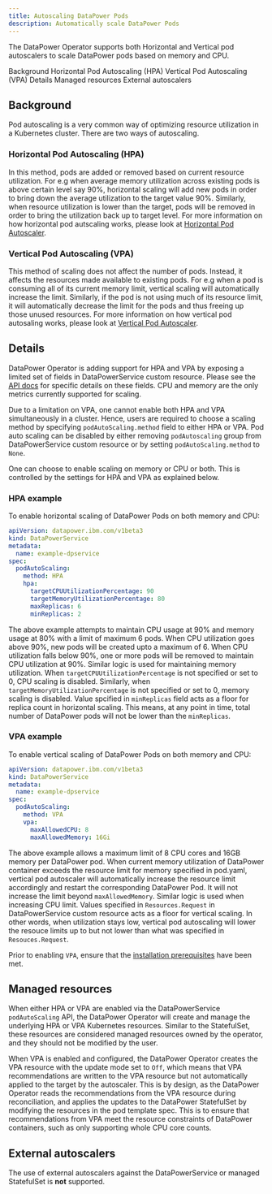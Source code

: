 ```yaml
---
title: Autoscaling DataPower Pods
description: Automatically scale DataPower Pods
---
```


<PageDescription>

The DataPower Operator supports both Horizontal and Vertical pod autoscalers to scale DataPower pods based on memory and CPU.

</PageDescription>

<AnchorLinks>
  <AnchorLink>Background</AnchorLink>
  <AnchorLink>Horizontal Pod Autoscaling (HPA)</AnchorLink>
  <AnchorLink>Vertical Pod Autoscaling (VPA)</AnchorLink>
  <AnchorLink>Details</AnchorLink>
  <AnchorLink>Managed resources</AnchorLink>
  <AnchorLink>External autoscalers</AnchorLink>
</AnchorLinks>

## Background

Pod autoscaling is a very common way of optimizing resource utilization in a Kubernetes cluster. There are two ways of autoscaling.

### Horizontal Pod Autoscaling (HPA)

In this method, pods are added or removed based on current resource utilization. For e.g when average memory utilization across existing pods is above certain level say 90%, horizontal scaling will add new pods in order to bring down the average utilization to the target value 90%. Similarly, when resource utilization is lower than the target, pods will be removed in order to bring the utilization back up to target level. For more information on how horizontal pod autscaling works, please look at [Horizontal Pod Autoscaler](https://kubernetes.io/docs/tasks/run-application/horizontal-pod-autoscale/).

### Vertical Pod Autoscaling (VPA)

This method of scaling does not affect the number of pods. Instead, it affects the resources made available to existing pods. For e.g when a pod is consuming all of its current memory limit, vertical scaling will automatically increase the limit. Similarly, if the pod is not using much of its resource limit, it will automatically decrease the limit for the pods and thus freeing up those unused resources. For more information on how vertical pod autosaling works, please look at [Vertical Pod Autoscaler](https://github.com/kubernetes/autoscaler/tree/master/vertical-pod-autoscaler).

## Details

DataPower Operator is adding support for HPA and VPA by exposing a limited set of fields in DataPowerService custom resource. Please see the [API docs](/apis/datapowerservice/v1beta3#podautoscaling) for specific details on these fields. CPU and memory are the only metrics currently supported for scaling.

Due to a limitation on VPA, one cannot enable both HPA and VPA simultaneously in a cluster. Hence, users are required to choose a scaling method by specifying `podAutoScaling.method` field to either HPA or VPA. Pod auto scaling can be disabled by either removing `podAutoscaling` group from DataPowerService custom resource or by setting `podAutoScaling.method` to `None`.

One can choose to enable scaling on memory or CPU or both. This is controlled by the settings for HPA and VPA as explained below.

### HPA example

To enable horizontal scaling of DataPower Pods on both memory and CPU:

```yaml
apiVersion: datapower.ibm.com/v1beta3
kind: DataPowerService
metadata:
  name: example-dpservice
spec:
  podAutoScaling:
    method: HPA
    hpa:
      targetCPUUtilizationPercentage: 90
      targetMemoryUtilizationPercentage: 80
      maxReplicas: 6
      minReplicas: 2
```

The above example attempts to maintain CPU usage at 90% and memory usage at 80% with a limit of maximum 6 pods. When CPU utilization goes above 90%, new pods will be created upto a maximum of 6. When CPU utilization falls below 90%, one or more pods will be removed to maintain CPU utilization at 90%. Similar logic is used for maintaining memory utilization.
When `targetCPUUtilizationPercentage` is not specified or set to 0, CPU scaling is disabled. Similarly, when `targetMemoryUtilizationPercentage` is not specified or set to 0, memory scaling is disabled.
Value spcified in `minReplicas` field acts as a floor for replica count in horizontal scaling. This means, at any point in time, total number of DataPower pods will not be lower than the `minReplicas`.

### VPA example

To enable vertical scaling of DataPower Pods on both memory and CPU:

```yaml
apiVersion: datapower.ibm.com/v1beta3
kind: DataPowerService
metadata:
  name: example-dpservice
spec:
  podAutoScaling:
    method: VPA
    vpa:
      maxAllowedCPU: 8
      maxAllowedMemory: 16Gi
```

The above example allows a maximum limit of 8 CPU cores and 16GB memory per DataPower pod. When current memory utilization of DataPower container exceeds the resource limit for memory specified in pod.yaml, vertical pod autoscaler will automatically increase the resource limit accordingly and restart the corresponding DataPower Pod. It will not increase the limit beyond `maxAllowedMemory`. Similar logic is used when increasing CPU limit.
Values specified in `Resources.Request` in DataPowerService custom resource acts as a floor for vertical scaling. In other words, when utilization stays low, vertical pod autoscaling will lower the resouce limits up to but not lower than what was specified in `Resouces.Request`.

<InlineNotification>

Prior to enabling `VPA`, ensure that the [installation prerequisites](/install/prereqs#optional:-vertical-pod-autoscaler) have been met.

</InlineNotification>

## Managed resources

When either HPA or VPA are enabled via the DataPowerService `podAutoScaling` API, the DataPower Operator will create and manage the underlying HPA or VPA Kubernetes resources. Similar to the StatefulSet, these resources are considered managed resources owned by the operator, and they should not be modified by the user.

When VPA is enabled and configured, the DataPower Operator creates the VPA resource with the update mode set to `Off`, which means that VPA recommendations are written to the VPA resource but not automatically applied to the target by the autoscaler. This is by design, as the DataPower Operator reads the recommendations from the VPA resource during reconciliation, and applies the updates to the DataPower StatefulSet by modifying the resources in the pod template spec. This is to ensure that recommendations from VPA meet the resource constraints of DataPower containers, such as only supporting whole CPU core counts.

## External autoscalers

The use of external autoscalers against the DataPowerService or managed StatefulSet is **not** supported.